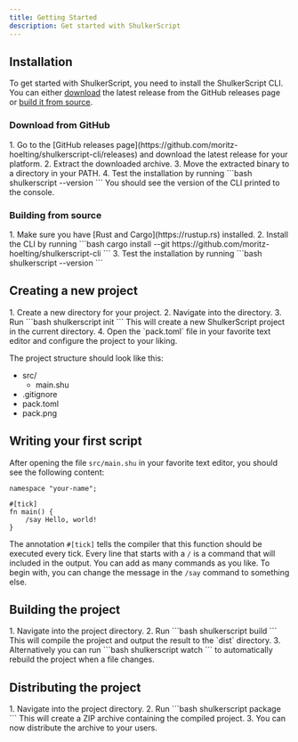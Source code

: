 ```yaml
---
title: Getting Started
description: Get started with ShulkerScript
---
```


## Installation

To get started with ShulkerScript, you need to install the ShulkerScript CLI.
You can either [download](#download-from-github) the latest release from the GitHub releases page or [build it from source](#building-from-source).

### Download from GitHub
<Steps>
1. Go to the [GitHub releases page](https://github.com/moritz-hoelting/shulkerscript-cli/releases) and download the latest release for your platform.
2. Extract the downloaded archive.
3. Move the extracted binary to a directory in your PATH.
4. Test the installation by running
    ```bash
    shulkerscript --version
    ```
    You should see the version of the CLI printed to the console.
</Steps>

### Building from source
<Steps>
1. Make sure you have [Rust and Cargo](https://rustup.rs) installed.
2. Install the CLI by running
    ```bash
    cargo install --git https://github.com/moritz-hoelting/shulkerscript-cli
    ```
3. Test the installation by running
    ```bash
    shulkerscript --version
    ```
</Steps>

## Creating a new project
<Steps>
1. Create a new directory for your project.
2. Navigate into the directory.
3. Run
    ```bash
    shulkerscript init
    ```
    This will create a new ShulkerScript project in the current directory.
4. Open the `pack.toml` file in your favorite text editor and configure the project to your liking.
</Steps>

The project structure should look like this:
<FileTree>
- src/
  - main.shu
- .gitignore
- pack.toml
- pack.png
</FileTree>

## Writing your first script
After opening the file `src/main.shu` in your favorite text editor, you should see the following content:
```shulkerscript title="src/main.shu"
namespace "your-name";

#[tick]
fn main() {
    /say Hello, world!
}
```
The annotation `#[tick]` tells the compiler that this function should be executed every tick.
Every line that starts with a `/` is a command that will included in the output. You can add as many commands as you like.
To begin with, you can change the message in the `/say` command to something else.

## Building the project
<Steps>
1. Navigate into the project directory.
2. Run
    ```bash
    shulkerscript build
    ```
    This will compile the project and output the result to the `dist` directory.
3. Alternatively you can run
    ```bash
    shulkerscript watch
    ```
    to automatically rebuild the project when a file changes.
</Steps>

## Distributing the project
<Steps>
1. Navigate into the project directory.
2. Run
    ```bash
    shulkerscript package
    ```
    This will create a ZIP archive containing the compiled project.
3. You can now distribute the archive to your users.
</Steps>
